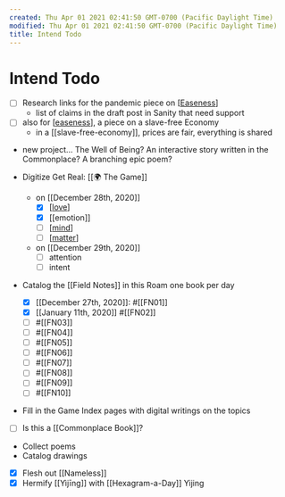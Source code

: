 ```yaml
---
created: Thu Apr 01 2021 02:41:50 GMT-0700 (Pacific Daylight Time)
modified: Thu Apr 01 2021 02:41:50 GMT-0700 (Pacific Daylight Time)
title: Intend Todo
---
```


# Intend Todo

- [ ] Research links for the pandemic piece on [[Easeness]]
  - list of claims in the draft post in Sanity that need support
- [ ] also for [[easeness]], a piece on a slave-free Economy
  - in a [[slave-free-economy]], prices are fair, everything is shared
- new project... The Well of Being? An interactive story written in the Commonplace? A branching epic poem?

- Digitize Get Real: [[🌍 The Game]]
  - on [[December 28th, 2020]]
    - [x] [[love]]
    - [x] [[emotion]]
    - [ ] [[mind]]
    - [ ] [[matter]]
  - on [[December 29th, 2020]]
    - [ ] attention
    - [ ] intent
- Catalog the [[Field Notes]] in this Roam one book per day
  - [x] [[December 27th, 2020]]: #[[FN01]]
  - [x] [[January 11th, 2020]] #[[FN02]]
  - [ ] #[[FN03]]
  - [ ] #[[FN04]]
  - [ ] #[[FN05]]
  - [ ] #[[FN06]]
  - [ ] #[[FN07]]
  - [ ] #[[FN08]]
  - [ ] #[[FN09]]
  - [ ] #[[FN10]]
- Fill in the Game Index pages with digital writings on the topics
- [ ] Is this a [[Commonplace Book]]?
- Collect poems
- Catalog drawings
- [x] Flesh out [[Nameless]]
- [x] Hermify [[Yìjīng]] with [[Hexagram-a-Day]] Yijing

[//begin]: # "Autogenerated link references for markdown compatibility"
[easeness]: easeness "Easeness"
[love]: ../attend/love "Love"
[mind]: ../attend/mind "Mind"
[matter]: ../attend/matter "Matter"
[//end]: # "Autogenerated link references"